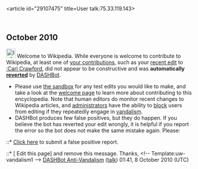 <article id="29107475" title=User talk:75.33.119.143>
	<talkpage id="29107475" title="User talk:75.33.119.143">


==October 2010==
[[Image:Information.png|25px]] Welcome to Wikipedia. While everyone is welcome to contribute to Wikipedia, at least one of [[Special:Contributions/75.33.119.143|your contributions]], such as your [http://en.wikipedia.org/w/index.php?diff=389438893 recent edit] to [[:Carl Crawford]], did not appear to be constructive and was '''automatically [http://en.wikipedia.org/w/index.php?diff=next&amp;oldid=389438893 reverted]''' by [[User:DASHBot|DASHBot]]. 
* Please use [[Wikipedia:Sandbox|the sandbox]] for any test edits you would like to make, and take a look at the [[Wikipedia:Introduction|welcome page]] to learn more about contributing to this encyclopedia. Note that human editors do monitor recent changes to Wikipedia articles, and [[WP:ADMINS|administrators]] have the ability to [[WP:BLOCK|block]] users from editing if they repeatedly engage in [[WP:vandalism|vandalism]].
* DASHBot produces few false positives, but they do happen. If you believe the bot has reverted your edit wrongly, it is helpful if you report the error so the bot does not make the same mistake again.  Please:
::* [http://en.wikipedia.org/w/index.php?title=User:DASHBot/User:DASHBot/False_Positive_Reports&amp;action=edit&amp;section=new&amp;preloadtitle=False%20positive%20report%20from%20%7B%7Bsubst%3AREVISIONUSER%7D%7D%20%28Diff%3A389438893%29 Click here] to  submit a false positive report.
::* [{{fullurl:{{FULLPAGENAME}}|action=edit}} Edit this page] and remove this message.
Thanks, &lt;!-- Template:uw-vandalism1 --&gt; [[User:DASHBot/Anti-Vandalism|DASHBot Anti-Vandalism]] ([[User talk:DASHBot/Anti-Vandalism|talk]]) 01:41, 8 October 2010 (UTC)
	</talkpage>
</article>